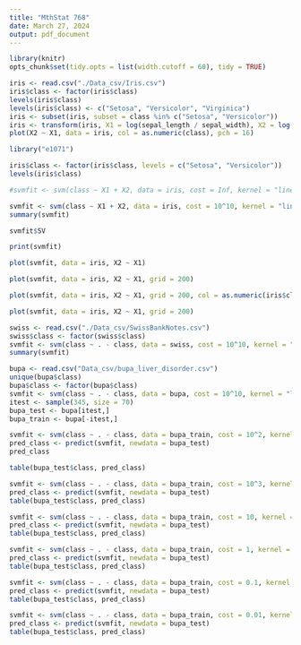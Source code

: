 ```yaml
---
title: "MthStat 768"
date: March 27, 2024
output: pdf_document
---
```


```r
library(knitr)
opts_chunk$set(tidy.opts = list(width.cutoff = 60), tidy = TRUE)
```
```r
iris <- read.csv("./Data_csv/Iris.csv")
iris$class <- factor(iris$class)
levels(iris$class)
levels(iris$class) <- c("Setosa", "Versicolor", "Virginica")
iris <- subset(iris, subset = class %in% c("Setosa", "Versicolor"))
iris <- transform(iris, X1 = log(sepal_length / sepal_width), X2 = log(petal_length / petal_width))
plot(X2 ~ X1, data = iris, col = as.numeric(class), pch = 16)
```
```r
library("e1071")
```
```r
iris$class <- factor(iris$class, levels = c("Setosa", "Versicolor"))
levels(iris$class)
```
```r
#svmfit <- svm(class ~ X1 + X2, data = iris, cost = Inf, kernel = "linear")
```
```r
svmfit <- svm(class ~ X1 + X2, data = iris, cost = 10^10, kernel = "linear")
summary(svmfit)
```
```r
svmfit$SV
```
```r
print(svmfit)
```
```r
plot(svmfit, data = iris, X2 ~ X1)
```
```r
plot(svmfit, data = iris, X2 ~ X1, grid = 200)
```
```r
plot(svmfit, data = iris, X2 ~ X1, grid = 200, col = as.numeric(iris$class))
```
```r
plot(svmfit, data = iris, X2 ~ X1, grid = 200)
```
```r
swiss <- read.csv("./Data_csv/SwissBankNotes.csv")
swiss$class <- factor(swiss$class)
svmfit <- svm(class ~ . - class, data = swiss, cost = 10^10, kernel = "linear")
summary(svmfit)
```
```r
bupa <- read.csv("Data_csv/bupa_liver_disorder.csv")
unique(bupa$class)
bupa$class <- factor(bupa$class)
svmfit <- svm(class ~ . - class, data = bupa, cost = 10^10, kernel = "linear")
itest <- sample(345, size = 70)
bupa_test <- bupa[itest,]
bupa_train <- bupa[-itest,]
```
```r
svmfit <- svm(class ~ . - class, data = bupa_train, cost = 10^2, kernel = "linear")
pred_class <- predict(svmfit, newdata = bupa_test)
pred_class
```
```r
table(bupa_test$class, pred_class)
```
```r
svmfit <- svm(class ~ . - class, data = bupa_train, cost = 10^3, kernel = "linear")
pred_class <- predict(svmfit, newdata = bupa_test)
table(bupa_test$class, pred_class)
```
```r
svmfit <- svm(class ~ . - class, data = bupa_train, cost = 10, kernel = "linear")
pred_class <- predict(svmfit, newdata = bupa_test)
table(bupa_test$class, pred_class)
```
```r
svmfit <- svm(class ~ . - class, data = bupa_train, cost = 1, kernel = "linear")
pred_class <- predict(svmfit, newdata = bupa_test)
table(bupa_test$class, pred_class)
```
```r
svmfit <- svm(class ~ . - class, data = bupa_train, cost = 0.1, kernel = "linear")
pred_class <- predict(svmfit, newdata = bupa_test)
table(bupa_test$class, pred_class)
```
```r
svmfit <- svm(class ~ . - class, data = bupa_train, cost = 0.01, kernel = "linear")
pred_class <- predict(svmfit, newdata = bupa_test)
table(bupa_test$class, pred_class)
```

